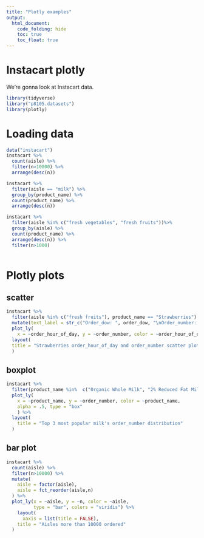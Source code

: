 ```yaml
---
title: "Plotly examples"
output: 
  html_document:
    code_folding: hide
    toc: true
    toc_float: true
---
```


# Instacart plotly

We're gonna look at Instacart data.

```r
library(tidyverse)
library("p8105.datasets")
library(plotly)
```


# Loading data
```r
data("instacart")
instacart %>% 
  count(aisle) %>% 
  filter(n>10000) %>% 
  arrange(desc(n))
```

```r
instacart %>%
  filter(aisle == "milk") %>% 
  group_by(product_name) %>% 
  count(product_name) %>% 
  arrange(desc(n)) 
```

```r
instacart %>% 
  filter(aisle %in% c("fresh vegetables", "fresh fruits"))%>% 
  group_by(aisle) %>% 
  count(product_name) %>% 
  arrange(desc(n)) %>% 
  filter(n>1000)
  
```


# Plotly plots

## scatter
```r
instacart %>% 
  filter(aisle %in% c("fresh fruits"), product_name == "Strawberries") %>%
  mutate(text_label = str_c("Order_dow: ", order_dow, "\nOrder_number: ", order_number, "\norder_hour_of_day: ", order_hour_of_day)) %>% 
  plot_ly(
    x = ~order_hour_of_day, y = ~order_number, color = ~order_hour_of_day, text = ~text_label, alpha = .5, type = "scatter", mode = "markers", colors = "viridis") %>% 
  layout(
  title = "Strawberries order_hour_of_day and order_number scatter plot"
  )

```

## boxplot
```r
instacart %>%
  filter(product_name %in%  c("Organic Whole Milk", "2% Reduced Fat Milk", "Organic Reduced Fat 2% Milk")) %>% 
  plot_ly(
    x = ~product_name, y = ~order_number, color = ~product_name,
    alpha = .5, type = "box"
    ) %>% 
  layout(
    title = "Top 3 most popular milk's order_number distribution"
  )
```




## bar plot

```r
instacart %>% 
  count(aisle) %>% 
  filter(n>10000) %>% 
  mutate(
    aisle = factor(aisle),
    aisle = fct_reorder(aisle,n)
  ) %>% 
  plot_ly(x = ~aisle, y = ~n, color = ~aisle,
          type = "bar", colors = "viridis") %>% 
    layout(
      xaxis = list(title = FALSE),
    title = "Aisles more than 10000 ordered"
  )
```






